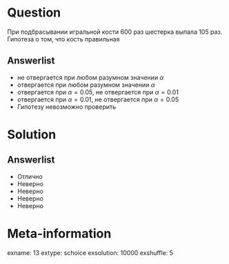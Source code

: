 Question
========
  При подбрасывании игральной кости 600 раз шестерка выпала 105 раз. Гипотеза о том, что кость правильная
  

Answerlist
----------
*  не отвергается при любом разумном значении $\alpha$
*  отвергается при любом разумном значении $\alpha$
*  отвергается при $\alpha = 0.05$, не отвергается при $\alpha = 0.01$
*  отвергается при $\alpha = 0.01$, не отвергается при $\alpha = 0.05$
*  Гипотезу невозможно проверить

Solution
========

Answerlist
----------
*  Отлично
*  Неверно
*  Неверно
*  Неверно
*  Неверно

Meta-information
================
exname: 13
extype: schoice
exsolution: 10000
exshuffle: 5
